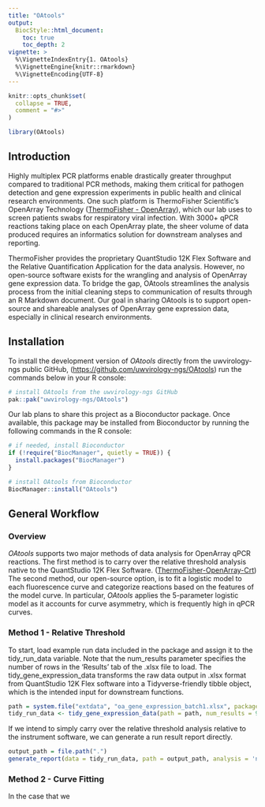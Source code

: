 ```yaml
---
title: "OAtools"
output: 
  BiocStyle::html_document:
    toc: true
    toc_depth: 2
vignette: >
  %\VignetteIndexEntry{1. OAtools}
  %\VignetteEngine{knitr::rmarkdown}
  %\VignetteEncoding{UTF-8}
---
```


```r
knitr::opts_chunk$set(
  collapse = TRUE,
  comment = "#>"
)
```

```r
library(OAtools)
```

## Introduction

Highly multiplex PCR platforms enable drastically greater throughput compared to traditional PCR methods, making them critical for pathogen detection and gene expression experiments in public health and clinical research environments. One such platform is ThermoFisher Scientific's OpenArray Technology ([ThermoFisher - OpenArray](https://www.thermofisher.com/us/en/home/life-science/pcr/real-time-pcr/real-time-openarray.html){.uri}), which our lab uses to screen patients swabs for respiratory viral infection. With 3000+ qPCR reactions taking place on each OpenArray plate, the sheer volume of data produced requires an informatics solution for downstream analyses and reporting.

ThermoFisher provides the proprietary QuantStudio 12K Flex Software and the Relative Quantification Application for the data analysis. However, no open-source software exists for the wrangling and analysis of OpenArray gene expression data. To bridge the gap, OAtools streamlines the analysis process from the initial cleaning steps to communication of results through an R Markdown document. Our goal in sharing OAtools is to support open-source and shareable analyses of OpenArray gene expression data, especially in clinical research environments.

## Installation

To install the development version of *OAtools* directly from the uwvirology-ngs public GitHub, (<https://github.com/uwvirology-ngs/OAtools>) run the commands below in your R console:

```r
# install OAtools from the uwvirology-ngs GitHub
pak::pak("uwvirology-ngs/OAtools")
```

Our lab plans to share this project as a Bioconductor package. Once available, this package may be installed from Bioconductor by running the following commands in the R console:

```r
# if needed, install Bioconductor
if (!require("BiocManager", quietly = TRUE)) {
  install.packages("BiocManager")
}

# install OAtools from Bioconductor
BiocManager::install("OAtools")
```

## General Workflow

### Overview

*OAtools* supports two major methods of data analysis for OpenArray qPCR reactions. The first method is to carry over the relative threshold analysis native to the QuantStudio 12K Flex Software. ([ThermoFisher-OpenArray-Crt](https://documents.thermofisher.com/TFS-Assets/LSG/brochures/CO28730-Crt-Tech-note_FLR.pdf){.uri}) The second method, our open-source option, is to fit a logistic model to each fluorescence curve and categorize reactions based on the features of the model curve. In particular, *OAtools* applies the 5-parameter logistic model as it accounts for curve asymmetry, which is frequently high in qPCR curves.

### Method 1 - Relative Threshold

To start, load example run data included in the package and assign it to the tidy_run_data variable. Note that the num_results parameter specifies the number of rows in the 'Results' tab of the .xlsx file to load. The tidy_gene_expression_data transforms the raw data output in .xlsx format from QuantStudio 12K Flex software into a Tidyverse-friendly tibble object, which is the intended input for downstream functions.

```r
path = system.file("extdata", "oa_gene_expression_batch1.xlsx", package = "OAtools")
tidy_run_data <- tidy_gene_expression_data(path = path, num_results = 96)
```

If we intend to simply carry over the relative threshold analysis relative to the instrument software, we can generate a run result report directly.

```r
output_path = file.path(".")
generate_report(data = tidy_run_data, path = output_path, analysis = 'native')
```

### Method 2 - Curve Fitting

In the case that we
